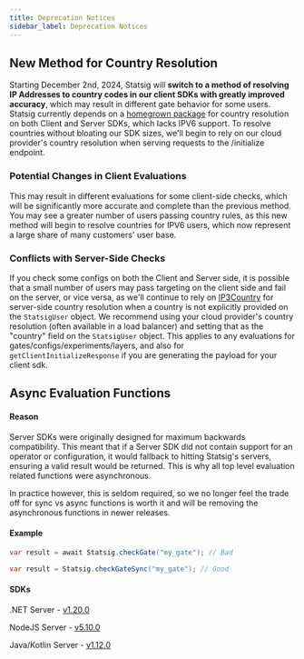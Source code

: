 ```yaml
---
title: Deprecation Notices
sidebar_label: Deprecation Notices
---
```


## New Method for Country Resolution

Starting December 2nd, 2024, Statsig will **switch to a method of resolving IP Addresses to country codes in our client SDKs with greatly improved accuracy**, which may result in different gate behavior for some users. Statsig currently depends on a [homegrown package](https://github.com/statsig-io/ip3country) for country resolution on both Client and Server SDKs, which lacks IPV6 support. To resolve countries without bloating our SDK sizes, we'll begin to rely on our cloud provider's country resolution when serving requests to the /initialize endpoint.

### Potential Changes in Client Evaluations
This may result in different evaluations for some client-side checks, which will be significantly more accurate and complete than the previous method. You may see a greater number of users passing country rules, as this new method will begin to resolve countries for IPV6 users, which now represent a large share of many customers' user base. 

### Conflicts with Server-Side Checks
If you check some configs on both the Client and Server side, it is possible that a small number of users may pass targeting on the client side and fail on the server, or vice versa, as we'll continue to rely on [IP3Country](https://github.com/statsig-io/ip3country) for server-side country resolution when a country is not explicitly provided on the `StatsigUser` object. We recommend using your cloud provider's country resolution (often available in a load balancer) and setting that as the "country" field on the `StatsigUser` object.  This applies to any evaluations for gates/configs/experiments/layers, and also for `getClientInitializeResponse` if you are generating the payload for your client sdk.

## Async Evaluation Functions

#### Reason
Server SDKs were originally designed for maximum backwards compatibility. 
This meant that if a Server SDK did not contain support for an operator or configuration, 
it would fallback to hitting Statsig's servers, ensuring a valid result would be returned. 
This is why all top level evaluation related functions were asynchronous.

In practice however, this is seldom required, so we no longer feel the trade off 
for sync vs async functions is worth it and will be removing the asynchronous functions in newer releases.

#### Example

```java
var result = await Statsig.checkGate("my_gate"); // Bad

var result = Statsig.checkGateSync("my_gate"); // Good
```

#### SDKs

.NET Server - [v1.20.0](https://github.com/statsig-io/dotnet-sdk/releases/tag/v1.20.0)

NodeJS Server - [v5.10.0](https://github.com/statsig-io/node-js-server-sdk/releases/tag/v5.10.0)

Java/Kotlin Server - [v1.12.0](https://github.com/statsig-io/java-server-sdk/releases/tag/v1.12.0)
